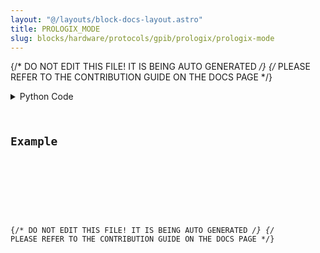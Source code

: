```yaml
---
layout: "@/layouts/block-docs-layout.astro"
title: PROLOGIX_MODE
slug: blocks/hardware/protocols/gpib/prologix/prologix-mode
---
```


{/* DO NOT EDIT THIS FILE! IT IS BEING AUTO GENERATED */}
{/* PLEASE REFER TO THE CONTRIBUTION GUIDE ON THE DOCS PAGE */}


<PythonDocsDisplay docstring={docstring} />
<details>
<summary>Python Code</summary>



<Code code={pythonCode} lang="py" wrap theme="dracula" />

[Find this Flojoy Block on GitHub](https://github.com/flojoy-ai/blocks/blob/main/blocks/HARDWARE/PROTOCOLS/GPIB/PROLOGIX/PROLOGIX_MODE/PROLOGIX_MODE.py)

</details>

## Example


<GetHelpWidget />


<AppDisplay app={app} blockName="PROLOGIX_MODE" client:visible />


<Example />

{/* DO NOT EDIT THIS FILE! IT IS BEING AUTO GENERATED */}
{/* PLEASE REFER TO THE CONTRIBUTION GUIDE ON THE DOCS PAGE */}
